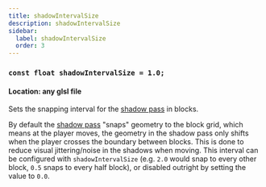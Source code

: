 ```yaml
---
title: shadowIntervalSize
description: shadowIntervalSize
sidebar:
  label: shadowIntervalSize
  order: 3
---
```


### `const float shadowIntervalSize = 1.0;`

#### Location: any glsl file

Sets the snapping interval for the [shadow pass](/reference/programs/shadow) in blocks.

By default the [shadow pass](/reference/programs/shadow) "snaps" geometry to the block grid, which means at the player moves, the geometry in the shadow pass only shifts when the player crosses the boundary between blocks. This is done to reduce visual jittering/noise in the shadows when moving. This interval can be configured with `shadowIntervalSize` (e.g. `2.0` would snap to every other block, `0.5` snaps to every half block), or disabled outright by setting the value to `0.0`.